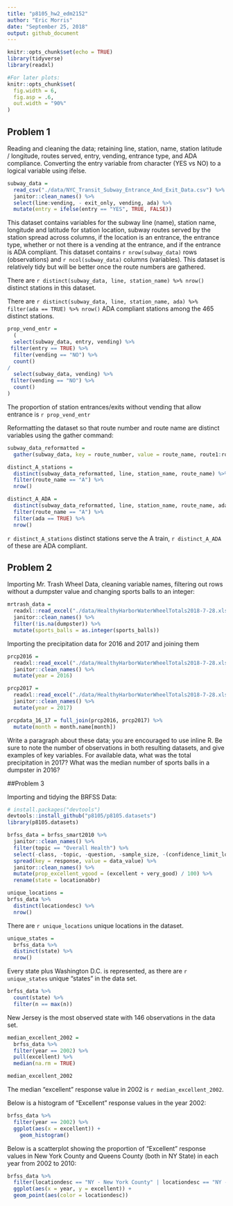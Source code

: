 ```yaml
---
title: "p8105_hw2_edm2152"
author: "Eric Morris"
date: "September 25, 2018"
output: github_document
---
```


```r
knitr::opts_chunk$set(echo = TRUE)
library(tidyverse)
library(readxl)

#For later plots:
knitr::opts_chunk$set(
  fig.width = 6,
  fig.asp = .6,
  out.width = "90%"
)
```

## Problem 1

Reading and cleaning the data; retaining line, station, name, station latitude / longitude, routes served, entry, vending, entrance type, and ADA compliance. Converting the entry variable from character (YES vs NO) to a logical variable using ifelse. 

```r
subway_data = 
  read_csv("./data/NYC_Transit_Subway_Entrance_And_Exit_Data.csv") %>% 
  janitor::clean_names() %>% 
  select(line:vending, - exit_only, vending, ada) %>% 
  mutate(entry = ifelse(entry == "YES", TRUE, FALSE))
```

This dataset contains variables for the subway line (name), station name, longitude and latitude for station location, subway routes served by the station spread across columns, if the location is an entrance, the entrance type, whether or not there is a vending at the entrance, and if the entrance is ADA compliant. This dataset contains `r nrow(subway_data)` rows (observations) and `r ncol(subway_data)` columns (variables). This dataset is relatively tidy but will be better once the route numbers are gathered. 

There are `r distinct(subway_data, line, station_name) %>% nrow()` distinct stations in this dataset. 

There are `r distinct(subway_data, line, station_name, ada) %>% filter(ada == TRUE) %>% nrow()` ADA compliant stations among the 465 distinct stations. 

```r
prop_vend_entr = 
  (
  select(subway_data, entry, vending) %>% 
 filter(entry == TRUE) %>% 
  filter(vending == "NO") %>% 
  count()
/
  select(subway_data, vending) %>% 
 filter(vending == "NO") %>% 
  count()
)
```

The proportion of station entrances/exits without vending that allow entrance is `r prop_vend_entr` 


Reformatting the dataset so that route number and route name are distinct variables using the gather command: 

```r
subway_data_reformatted = 
  gather(subway_data, key = route_number, value = route_name, route1:route11)
```


```r
distinct_A_stations = 
  distinct(subway_data_reformatted, line, station_name, route_name) %>% 
  filter(route_name == "A") %>% 
  nrow()

distinct_A_ADA = 
  distinct(subway_data_reformatted, line, station_name, route_name, ada) %>% 
  filter(route_name == "A") %>% 
  filter(ada == TRUE) %>% 
  nrow()
```

`r distinct_A_stations` distinct stations serve the A train, `r distinct_A_ADA` of these are ADA compliant. 

## Problem 2

Importing Mr. Trash Wheel Data, cleaning variable names, filtering out rows without a dumpster value and changing sports balls to an integer: 

```r
mrtrash_data = 
  readxl::read_excel("./data/HealthyHarborWaterWheelTotals2018-7-28.xlsx", sheet = "Mr. Trash Wheel", range = "A2:N256") %>% 
  janitor::clean_names() %>% 
  filter(!is.na(dumpster)) %>% 
  mutate(sports_balls = as.integer(sports_balls))
```

Importing the precipitation data for 2016 and 2017 and joining them 

```r
prcp2016 = 
  readxl::read_excel("./data/HealthyHarborWaterWheelTotals2018-7-28.xlsx", sheet = "2016 Precipitation", range = "A2:B14") %>% 
  janitor::clean_names() %>% 
  mutate(year = 2016)

prcp2017 = 
  readxl::read_excel("./data/HealthyHarborWaterWheelTotals2018-7-28.xlsx", sheet = "2017 Precipitation", range = "A2:B14") %>%
  janitor::clean_names() %>% 
  mutate(year = 2017)

prcpdata_16_17 = full_join(prcp2016, prcp2017) %>% 
  mutate(month = month.name[month])
```

Write a paragraph about these data; you are encouraged to use inline R. Be sure to note the number of observations in both resulting datasets, and give examples of key variables. For available data, what was the total precipitation in 2017? What was the median number of sports balls in a dumpster in 2016?

##Problem 3

Importing and tidying the BRFSS Data: 

```r
# install.packages("devtools")
devtools::install_github("p8105/p8105.datasets")
library(p8105.datasets)

brfss_data = brfss_smart2010 %>% 
  janitor::clean_names() %>% 
  filter(topic == "Overall Health") %>% 
  select(-class, -topic, -question, -sample_size, -(confidence_limit_low:geo_location)) %>% 
  spread(key = response, value = data_value) %>% 
  janitor::clean_names() %>% 
  mutate(prop_excellent_vgood = (excellent + very_good) / 100) %>% 
  rename(state = locationabbr)
```


```r
unique_locations = 
brfss_data %>% 
  distinct(locationdesc) %>% 
  nrow()
```

There are `r unique_locations` unique locations in the dataset.  

```r
unique_states =
  brfss_data %>% 
  distinct(state) %>% 
  nrow()
```

Every state plus Washington D.C. is represented, as there are `r unique_states` unique "states" in the data set. 


```r
brfss_data %>% 
  count(state) %>% 
  filter(n == max(n))
```

New Jersey is the most observed state with 146 observations in the data set. 

```r
median_excellent_2002 = 
  brfss_data %>% 
  filter(year == 2002) %>% 
  pull(excellent) %>% 
  median(na.rm = TRUE)

median_excellent_2002
```

The median "excellent" response value in 2002 is `r median_excellent_2002 `. 

Below is a histogram of “Excellent” response values in the year 2002:

```r
brfss_data %>% 
  filter(year == 2002) %>% 
  ggplot(aes(x = excellent)) + 
    geom_histogram()
```

Below is a scatterplot showing the proportion of “Excellent” response values in New York County and Queens County (both in NY State) in each year from 2002 to 2010:

```r
brfss_data %>% 
  filter(locationdesc == "NY - New York County" | locationdesc == "NY - Queens County") %>% 
  ggplot(aes(x = year, y = excellent)) +
  geom_point(aes(color = locationdesc))
```

